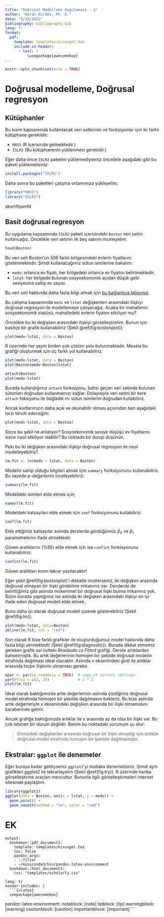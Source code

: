 ```yaml
---
title: "Doğrusal Modelleme Uygulaması - 1"
author: "Emrah Kırdök, Ph. D."
date: "3/10/2022"
bibliography: bibliography.bib
lang: tr
format:
  pdf:
    template: templates/eisvogel.tex
    include-in-header:
      - text: |
          \usepackage{awesomebox}
---
```


```r
knitr::opts_chunk$set(echo = TRUE)
```



# Doğrusal modelleme, Doğrusal regresyon

## Kütüphanler

Bu kısım kapsamında kullanılacak veri setlerinin ve fonksiyonlar için iki farklı kütüphane gereklidir:

+ `MASS` (R içerisinde gelmektedir.)
+ `ISLR2` (Bu kütüphanenin yüklenmesi gerekidir.)

Eğer daha önce `ISLR2` paketini yüklemediyseniz öncelikle aşağıdaki gibi bu paketi yüklemelisiniz:

```r
install.packages("ISLR2")
```

Daha sonra bu paketleri çalışma ortamımıza yükleyelim:

```r
library("MASS")
library("ISLR2")
```

::: noteblock

aksmflşsmfd

:::


## Basit doğrusal regresyon

Bu uygulama kapsamında `ISLR2` paketi içerisindeki `Boston` veri setini kullancağız. Öncelikle veri setinin ilk beş satırını inceleyelim:

```r
head(Boston)
```

Bu veri seti Boston'un 506 farklı bölgesindeki evlerin fiyatlarını göstermektedir. Şimdi kullanacağımız sütun isimlerine bakalım:

+ `medv`: ortanca ev fiyatı, her bölgedeki ortanca ev fiyatını belirtmektedir.
+ `lstat`: her bölgede bulunan sosyoekonomik açıdan düşük gelir seviyesine sahip ev sayısı.

Bu veri seti hakkında daha fazla bilgi almak için [bu bağlantıya tıklayınız](https://www.cs.toronto.edu/~delve/data/boston/bostonDetail.html).

Bu çalışma kapsamında `medv` ve `lstat` değişkenleri arasındaki ilişkiyi doğrusal regresyon ile modellemeye çalışacağız. Acaba bir mahallenin sosyoekonomik statüsü, mahalledeki evlerin fiyatını etkiliyor mu?

Öncelikle bu iki değişken arasındaki ilişkiyi görselleştirelim. Bunun için basitçe bir grafik kullanabiliriz (Şekil \@ref(fig:bostonplot)):

```r
plot(medv~lstat, data = Boston)
```

R üzerinde her şeyin birden çok çözüm yolu bulunmaktadır. Mesela bu grafiği oluşturmak için üç farklı yol kullanabiliriz:

```r
plot(medv~lstat, data = Boston)
plot(Boston$medv~Boston$lstat)

attach(Boston)
plot(medv~lstat)
```

Burada kullandığımız `attach` fonksiyonu, bahsi geçen veri setinde bulunan sütunları doğrudan kullanmamızı sağlar. Dolayısıyla veri setini bir kere `attach` foksiyonu ile bağladık mı sütun isimlerini doğrudan kullabiliriz.

Ancak kodlarımızın daha açık ve okunabilir olması açısından ben aşağıdaki tarzı tercih edeceğim:

```r
plot(medv~lstat, data = Boston)
```

Sizce bu şekil ne anlatıyor? Sosyoekonomik seviye düşüşü ev fiyatlarını sizce nasıl etkiliyor olabilir? Bu noktada bir durup düşünün.

Peki bu iki değişken arasındaki ilişkiyi doğrusal regresyon ile nasıl modelleyebilriz?

```r
lm.fit <- lm(medv ~ lstat, data = Boston)
```

Modelin sahip olduğu bilgileri almak için `summary` fonksiyonunu kullanabiliriz. Bu sayede $p$-değerlerini inceleyebiliriz:

```r
summary(lm.fit)
```

Modeldeki isimleri elde etmek için;

```r
names(lm.fit)
```

Modeldeki katsayıları elde etmek için `coef` fonksiyonunu kullabiliriz:

```r
coef(lm.fit)
```

Elde ettiğimiz katsayılar aslında derslerde gördüğümüz $\beta_{0}$ ve $\beta_{1}$ parametrelerini ifade etmektedir.

Güven aralıklarını (%95) elde etmek için ise `confint` fonkisyonunu kullanabiliriz:

```r
confint(lm.fit)
```


Güven aralıkları kısmı tekrar yazılacaktır!


Eğer şekil \@ref(fig:bostonplot)'i dikkatle incelerseniz, iki değişken arasında doğrusal olmayan bir ilişki görebilme imkanınız var. Derslerde de belirttiğimiz gibi aslında mükemmel bir doğrusal ilişki bulma imkanınız yok. Bizim burada yaptığımız ise aslında iki değişken arasındaki ilişkiyi en iyi ifade eden doğrusal modeli elde etmek.

Bunu daha iyi olarak doğrusal modeli çizerek gösterebiliriz (Şekil \@ref(fig:lm)).

```r
plot(medv~lstat, data=Boston)
abline(lm.fit, col = "red")
```

Son olarak R bize farklı grafikler ile oluşturduğumuz model hakkında daha fazla bilgi vermektedir (Şekil \@ref(fig:diagnostic)). Burada dikkat etmemiz gereken grafik sol üstteki *Residuals cs Fitted* grafiği. Derste artıklardan bahsetmiştik. Bu artık değerlerinin homojen bir şekilde doğrusal modelin etrafında dağılması ideal olacaktır. Aslında x eksenindeki girdi ile artıklar arasında hiçbir ilişkinin olmaması gerekir.

```r
opar <- par(no.readonly = TRUE)  # copy of current settings
par(mfrow = c(2, 2))             # 2 * 2
plot(lm.fit)
```

İdeal olarak baktığımızda artık değerlerinin aslında çizdiğimiz doğrusal model etrafında homojen bir şekilde dağılmasını bekleriz. Bu bize aslında artık değerleriyle $x$ eksenindeki değişken arasında bir ilişki olmamasını beraberinde getirir. 

Ancak grafiğe baktığımızda artıklar ile x arasında az da olsa bir ilişki var. Bu çok istenen bir durum değildir. Benim bu noktadaki yorumum şu olur:

> Elimizdeki değişkenler arasında doğrusal bir ilişki olmadığı için artıklar doğrusal model etrafında homojen bir şekilde dağılmamıştır. 

## Ekstralar: `ggplot` ile denemeler

Eğer buraya kadar geldiyseniz `ggplot2`'yi mutlaka denemelisiniz. Şimdi aynı grafikleri ggplot2 ile tekrarlayalım (Şekil \@ref(fig:try)). R üzerinde harika görselleştirme araçları mevcuttur. Bununla ilgili görselleştirmeleri internet sitesinde paylaştım.

```r
library(ggplot2)
ggplot(data = Boston, aes(x = lstat, y = medv)) +
  geom_point() +
  geom_smooth(method = "lm", color = "red")
```

# EK

```
output:
  bookdown::pdf_document2:
    template: templates/eisvogel.tex
    toc: false
    pandoc_args:
    - --filter
    - ~/miniconda3/bin/pandoc-latex-environment
  bookdown::html_document2:
    css: "templates/scholarly.css"

lang: tr
header-includes: |
  ```{=latex}
  usepackage{awesomebox}
  ```
pandoc-latex-environment:
  noteblock: [note]
  tipblock: [tip]
  warningblock: [warning]
  cautionblock: [caution]
  importantblock: [important]
```